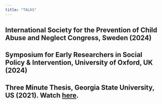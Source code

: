 ```yaml
---
title: "TALKS"
---
```



## International Society for the Prevention of Child Abuse and Neglect Congress, Sweden (2024)

## Symposium for Early Researchers in Social Policy & Intervention, University of Oxford, UK (2024)

## Three Minute Thesis, Georgia State University, US (2021). Watch <a href="https://www.bing.com/videos/riverview/relatedvideo?q=three+minute+thesis+maria+ambrosio&mid=54AB46F248744A33BE1E54AB46F248744A33BE1E&FORM=VIRE" target="_blank">here</a>.

